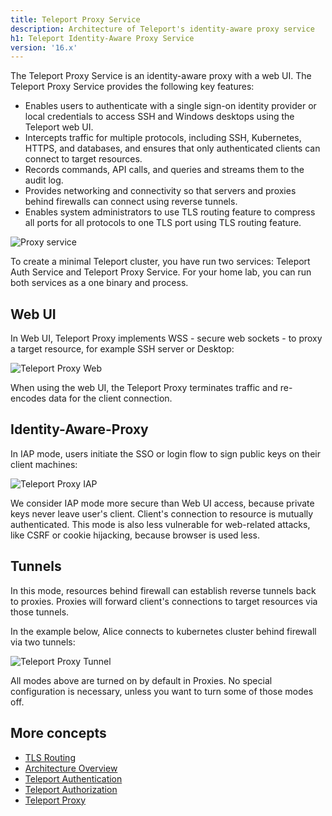 ```yaml
---
title: Teleport Proxy Service
description: Architecture of Teleport's identity-aware proxy service
h1: Teleport Identity-Aware Proxy Service
version: '16.x'
---
```


The Teleport Proxy Service is an identity-aware proxy with a web UI. The Teleport Proxy Service
provides the following key features:

- Enables users to authenticate with a single sign-on identity provider or local credentials to access
  SSH and Windows desktops using the Teleport web UI.
- Intercepts traffic for multiple protocols, including SSH, Kubernetes, HTTPS,
  and databases, and ensures that only authenticated clients can connect to target resources.
- Records commands, API calls, and queries and streams them to the audit log.
- Provides networking and connectivity so that servers and proxies behind firewalls can connect
  using reverse tunnels.
- Enables system administrators to use TLS routing feature to compress all ports for all protocols
  to one TLS port using TLS routing feature.

![Proxy service](/assets/proxy-83f3ab379d.png)

<Tip>
  To create a minimal Teleport cluster, you have run two services:
  Teleport Auth Service and Teleport Proxy Service. For your home lab,
  you can run both services as a one binary and process.
</Tip>

## Web UI

In Web UI, Teleport Proxy implements WSS - secure web sockets - to proxy a
target resource, for example SSH server or Desktop:

![Teleport Proxy Web](/assets/proxy-web-to-resource@1.2x-9b027c081c.png)

<Note>
  When using the web UI, the Teleport Proxy terminates traffic and re-encodes data for the client connection.
</Note>

## Identity-Aware-Proxy

In IAP mode, users initiate the SSO or login flow to sign public keys on their client machines:

![Teleport Proxy IAP](/assets/proxy-iap-to-resource@1.2x-4b5b122f57.png)

<Note>
  We consider IAP mode more secure than Web UI access, because private keys never leave user's client.
  Client's connection to resource is mutually authenticated. This mode is also less vulnerable
  for web-related attacks, like CSRF or cookie hijacking, because browser is used less.
</Note>

## Tunnels

In this mode, resources behind firewall can establish reverse tunnels back to proxies.
Proxies will forward client's connections to target resources via those tunnels.

In the example below, Alice connects to kubernetes cluster behind firewall via two tunnels:

![Teleport Proxy Tunnel](/assets/proxy-tunnel@1.2x-87fcf485c7.png)

<Tip>
  All modes above are turned on by default in Proxies. No special configuration is necessary, unless you
  want to turn some of those modes off.
</Tip>

## More concepts

- [TLS Routing](/docs/ver/16.x/architecture/tls-routing)
- [Architecture Overview](/docs/ver/16.x/core-concepts)
- [Teleport Authentication](/docs/ver/16.x/architecture/authentication)
- [Teleport Authorization](/docs/ver/16.x/architecture/authorization)
- [Teleport Proxy](/docs/ver/16.x/architecture/proxy)
